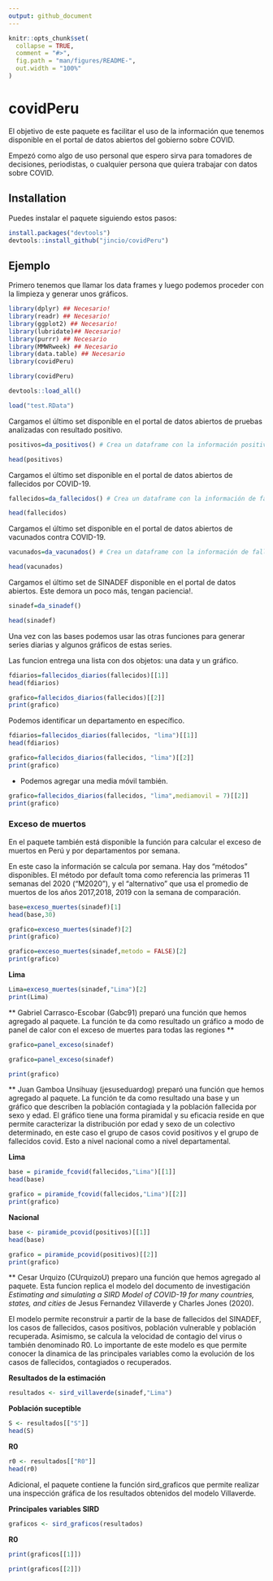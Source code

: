 ```yaml
---
output: github_document
---
```


<!-- README.md is generated from README.Rmd. Please edit that file -->

```r
knitr::opts_chunk$set(
  collapse = TRUE,
  comment = "#>",
  fig.path = "man/figures/README-",
  out.width = "100%"
)
```

# covidPeru

<!-- badges: start -->
<!-- badges: end -->

El objetivo de este paquete es facilitar el uso de la información que tenemos disponible en el portal de datos abiertos del gobierno sobre COVID. 

Empezó como algo de uso personal que espero sirva para tomadores de decisiones, periodistas, o cualquier persona que quiera trabajar con datos sobre COVID.

## Installation

Puedes instalar el paquete siguiendo estos pasos:

``` r
install.packages("devtools")
devtools::install_github("jincio/covidPeru")
```

## Ejemplo

Primero tenemos que llamar los data frames y luego podemos proceder con la limpieza y generar unos gráficos. 

```r
library(dplyr) ## Necesario!
library(readr) ## Necesario!
library(ggplot2) ## Necesario!
library(lubridate)## Necesario!
library(purrr) ## Necesario
library(MMWRweek) ## Necesario
library(data.table) ## Necesario
library(covidPeru) 
```

```r
library(covidPeru)
```

```r
devtools::load_all()
```

```r
load("test.RData")
```

Cargamos el último set disponible en el portal de datos abiertos de pruebas analizadas con resultado positivo. 

```r
positivos=da_positivos() # Crea un dataframe con la información positivos
```

```r
head(positivos)
```

Cargamos el último set disponible en el portal de datos abiertos de fallecidos por COVID-19.

```r
fallecidos=da_fallecidos() # Crea un dataframe con la información de fallecidos.
```

```r
head(fallecidos)
```
Cargamos el último set disponible en el portal de datos abiertos de vacunados contra COVID-19.

```r
vacunados=da_vacunados() # Crea un dataframe con la información de fallecidos.
```

```r
head(vacunados)
```

Cargamos el último set de SINADEF disponible en el portal de datos abiertos. Este demora un poco más, tengan paciencia!. 

```r
sinadef=da_sinadef()
```

```r
head(sinadef)
```

Una vez con las bases podemos usar las otras funciones para generar series diarias y algunos gráficos de estas series. 

Las funcion entrega una lista con dos objetos: una data y un gráfico. 

```r
fdiarios=fallecidos_diarios(fallecidos)[[1]]
head(fdiarios)
```

```r
grafico=fallecidos_diarios(fallecidos)[[2]]
print(grafico)
```

Podemos identificar un departamento en específico. 

```r
fdiarios=fallecidos_diarios(fallecidos, "lima")[[1]]
head(fdiarios)
```

```r
grafico=fallecidos_diarios(fallecidos, "lima")[[2]]
print(grafico)
```

- Podemos agregar una media móvil también. 

```r
grafico=fallecidos_diarios(fallecidos, "lima",mediamovil = 7)[[2]]
print(grafico)
```

### Exceso de muertos 

En el paquete también está disponible la función para calcular el exceso de muertos en Perú y por departamentos por semana. 

En este caso la información se calcula por semana. Hay dos "métodos" disponibles. El método por default toma como referencia las primeras 11 semanas del 2020 ("M2020"), y el "alternativo" que usa el promedio de muertos de los años 2017,2018, 2019 con la semana de comparación.

```r
base=exceso_muertes(sinadef)[1]
head(base,30)
```

```r
grafico=exceso_muertes(sinadef)[2]
print(grafico)
```

```r
grafico=exceso_muertes(sinadef,metodo = FALSE)[2]
print(grafico)
```

**Lima** 

```r
Lima=exceso_muertes(sinadef,"Lima")[2]
print(Lima)
```

** Gabriel Carrasco-Escobar (Gabc91) preparó una función que hemos agregado al paquete. La función te da como resultado un gráfico a modo de panel de calor con el exceso de muertes para todas las regiones **

```r
grafico=panel_exceso(sinadef)
```

```r
grafico=panel_exceso(sinadef)
```

```r
print(grafico)
```

** Juan Gamboa Unsihuay (jesuseduardog) preparó una función que hemos agregado al paquete. La función te da como resultado una base y un gráfico que describen la población contagiada y la población fallecida por sexo y edad. El gráfico tiene una forma piramidal y su eficacia reside en que permite caracterizar la distribución por edad y sexo de un colectivo determinado, en este caso el grupo de casos covid positivos y el grupo de fallecidos covid. Esto a nivel nacional como a nivel departamental.

**Lima**
```r
base = piramide_fcovid(fallecidos,"Lima")[[1]]
head(base)
```


```r
grafico = piramide_fcovid(fallecidos,"Lima")[[2]]
print(grafico)
```

**Nacional**
```r
base <- piramide_pcovid(positivos)[[1]]
head(base)
```

```r
grafico = piramide_pcovid(positivos)[[2]]
print(grafico)
```

** Cesar Urquizo (CUrquizoU) preparo una función que hemos agregado al paquete. Esta funcion replica el modelo del documento de investigación *Estimating and simulating a SIRD Model of COVID-19 for many countries, states, and cities* de Jesus Fernandez Villaverde y Charles Jones (2020).

El modelo permite reconstruir a partir de la base de fallecidos del SINADEF, los casos de fallecidos, casos positivos, población vulnerable y población recuperada. Asimismo, se calcula la velocidad de contagio del virus o también denominado R0. Lo importante de este modelo es que permite conocer la dinamica de las principales variables como la evolución de los casos de fallecidos, contagiados o recuperados.

**Resultados de la estimación**
```r
resultados <- sird_villaverde(sinadef,"Lima")
```

**Población suceptible**
```r
S <- resultados[["S"]]
head(S)
```

**R0**
```r
r0 <- resultados[["R0"]]
head(r0)
```

Adicional, el paquete contiene la función sird_graficos que permite realizar una inspección gráfica de los resultados obtenidos del modelo Villaverde.

**Principales variables SIRD**
```r
graficos <- sird_graficos(resultados)
```
 
**R0** 
```r
print(graficos[[1]])
```

```r
print(graficos[[2]])
```

